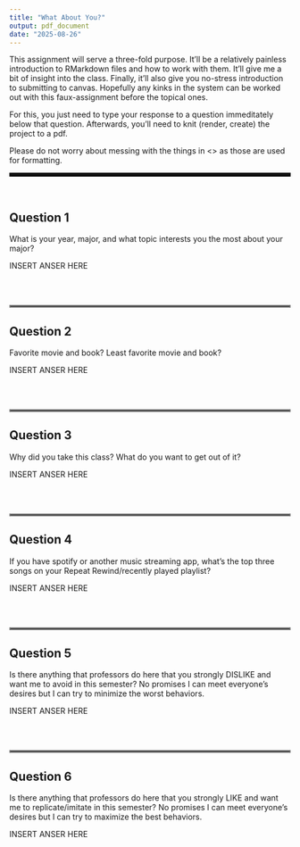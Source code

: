 ```yaml
---
title: "What About You?"
output: pdf_document
date: "2025-08-26"
---
```

This assignment will serve a three-fold purpose. It'll be a relatively painless introduction to RMarkdown files and how to work with them. It'll give me a bit of insight into the class. Finally, it'll also give you no-stress introduction to submitting to canvas. Hopefully any kinks in the system can be worked out with this faux-assignment before the topical ones. 

For this, you just need to type your response to a question immeditately below that question. Afterwards, you'll need to knit (render, create) the project to a pdf. 

Please do not worry about messing with the things in <> as those are used for formatting. 

<hr style="border:3px solid black">
<br>

## Question 1 
What is your year, major, and what topic interests you the most about your major?

    
INSERT ANSER HERE


<br>
<br>
<hr style="border:2px solid grey">

## Question 2
Favorite movie and book? Least favorite movie and book?


INSERT ANSER HERE


<br>
<br>
<hr style="border:2px solid grey">

## Question 3
Why did you take this class? What do you want to get out of it?

INSERT ANSER HERE


<br>
<br>
<hr style="border:2px solid grey">

## Question 4
If you have spotify or another music streaming app, what's the top three songs on your Repeat Rewind/recently played playlist?




INSERT ANSER HERE




<br>
<br>
<hr style="border:2px solid grey">

## Question 5
Is there anything that professors do here that you strongly DISLIKE and want me to avoid in this semester? No promises I can meet everyone's desires but I can try to minimize the worst behaviors. 



INSERT ANSER HERE



<br>
<br>
<hr style="border:2px solid grey">
## Question 6
Is there anything that professors do here that you strongly LIKE and want me to replicate/imitate in this semester? No promises I can meet everyone's desires but I can try to maximize the best behaviors. 


INSERT ANSER HERE


